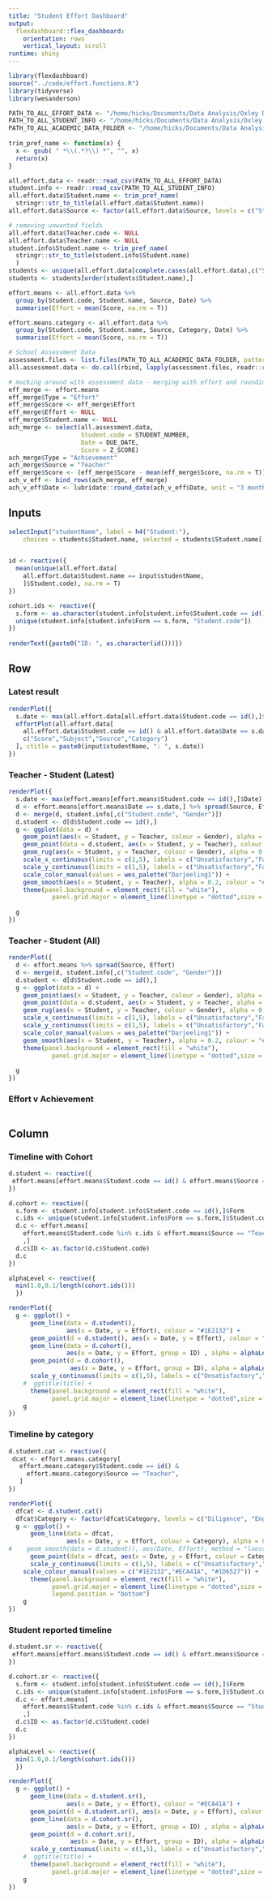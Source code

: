 ```yaml
---
title: "Student Effort Dashboard"
output: 
  flexdashboard::flex_dashboard:
    orientation: rows
    vertical_layout: scroll
runtime: shiny
---
```


```r
library(flexdashboard)
source("../code/effort.functions.R")
library(tidyverse)
library(wesanderson)
```

``` r
PATH_TO_ALL_EFFORT_DATA <- "/home/hicks/Documents/Data Analysis/Oxley Dashboard Data/oxley.all.effort.data.csv"
PATH_TO_ALL_STUDENT_INFO <- "/home/hicks/Documents/Data Analysis/Oxley Dashboard Data/oxley.all.student.info.csv"
PATH_TO_ALL_ACADEMIC_DATA_FOLDER <- "/home/hicks/Documents/Data Analysis/Oxley Dashboard Data/Edumate Export/"
 
trim_pref_name <- function(x) {
  x <- gsub( " *\\(.*?\\) *", "", x)
  return(x)
}

all.effort.data <- readr::read_csv(PATH_TO_ALL_EFFORT_DATA)
student.info <- readr::read_csv(PATH_TO_ALL_STUDENT_INFO)
all.effort.data$Student.name <- trim_pref_name(
  stringr::str_to_title(all.effort.data$Student.name))
all.effort.data$Source <- factor(all.effort.data$Source, levels = c("Student", "Teacher"))

# removing unwanted fields
all.effort.data$Teacher.code <- NULL
all.effort.data$Teacher.name <- NULL
student.info$Student.name <- trim_pref_name(
  stringr::str_to_title(student.info$Student.name)
  )
students <- unique(all.effort.data[complete.cases(all.effort.data),c("Student.name","Student.code")])
students <- students[order(students$Student.name),]

effort.means <- all.effort.data %>% 
  group_by(Student.code, Student.name, Source, Date) %>% 
  summarise(Effort = mean(Score, na.rm = T))

effort.means.category <- all.effort.data %>% 
  group_by(Student.code, Student.name, Source, Category, Date) %>% 
  summarise(Effort = mean(Score, na.rm = T))

# School Assessment Data
assessment.files <- list.files(PATH_TO_ALL_ACADEMIC_DATA_FOLDER, pattern = "*.csv", full.names = TRUE)
all.assessment.data <- do.call(rbind, lapply(assessment.files, readr::read_csv)) 

# mucking around with assessment data - merging with effort and rounding dates to the nearest 3 months
eff_merge <- effort.means
eff_merge$Type = "Effort"
eff_merge$Score <- eff_merge$Effort
eff_merge$Effort <- NULL
eff_merge$Student.name <- NULL
ach_merge <- select(all.assessment.data, 
                    Student.code = STUDENT_NUMBER,
                    Date = DUE_DATE,
                    Score = Z_SCORE)
ach_merge$Type = "Achievement"
ach_merge$Source = "Teacher"
eff_merge$Score <- (eff_merge$Score - mean(eff_merge$Score, na.rm = T))/sd(eff_merge$Score, na.rm = T)
ach_v_eff <- bind_rows(ach_merge, eff_merge)
ach_v_eff$Date <- lubridate::round_date(ach_v_eff$Date, unit = "3 months")


```

Inputs {.sidebar}
-----------------------------------------------------------------------

``` r
selectInput("studentName", label = h4("Student:"), 
    choices = students$Student.name, selected = students$Student.name[[1]])


id <- reactive({
  mean(unique(all.effort.data[
    all.effort.data$Student.name == input$studentName,
    ]$Student.code), na.rm = T)
})

cohort.ids <- reactive({
  s.form <- as.character(student.info[student.info$Student.code == id(), "Form"])
  unique(student.info[student.info$Form == s.form, "Student.code"])
})
  
renderText({paste0("ID: ", as.character(id()))})
```


Row {.tabset}
-----------------------------------------------------------------------

### Latest result

```r
renderPlot({
  s.date <- max(all.effort.data[all.effort.data$Student.code == id(),]$Date)
  effortPlot(all.effort.data[
    all.effort.data$Student.code == id() & all.effort.data$Date == s.date,
    c("Score","Subject","Source","Category")
  ], ctitle = paste0(input$studentName, ": ", s.date))
})
```

### Teacher - Student (Latest)

``` r
renderPlot({
  s.date <- max(effort.means[effort.means$Student.code == id(),]$Date)
  d <- effort.means[effort.means$Date == s.date,] %>% spread(Source, Effort)
  d <- merge(d, student.info[,c("Student.code", "Gender")])
  d.student <- d[d$Student.code == id(),]
  g <- ggplot(data = d) +
    geom_point(aes(x = Student, y = Teacher, colour = Gender), alpha = 0.3) +
    geom_point(data = d.student, aes(x = Student, y = Teacher), colour = "#1E2132", size = 3.) +
    geom_rug(aes(x = Student, y = Teacher, colour = Gender), alpha = 0.3) +
    scale_x_continuous(limits = c(1,5), labels = c("Unsatisfactory","Fair","Good","Very Good","Outstanding")) + 
    scale_y_continuous(limits = c(1,5), labels = c("Unsatisfactory","Fair","Good","Very Good","Outstanding")) +
    scale_color_manual(values = wes_palette("Darjeeling1")) +
    geom_smooth(aes(x = Student, y = Teacher), alpha = 0.2, colour = "#1E2132", size = .3) +
    theme(panel.background = element_rect(fill = "white"),
            panel.grid.major = element_line(linetype = "dotted",size = 0.2, colour = "light gray"))
  
  g
})
```

### Teacher - Student (All)

``` r
renderPlot({
  d <- effort.means %>% spread(Source, Effort)
  d <- merge(d, student.info[,c("Student.code", "Gender")])
  d.student <- d[d$Student.code == id(),]
  g <- ggplot(data = d) +
    geom_point(aes(x = Student, y = Teacher, colour = Gender), alpha = 0.2) +
    geom_point(data = d.student, aes(x = Student, y = Teacher, alpha = Date), colour = "#1E2132", size = 4.) +
    geom_rug(aes(x = Student, y = Teacher, colour = Gender), alpha = 0.15) +
    scale_x_continuous(limits = c(1,5), labels = c("Unsatisfactory","Fair","Good","Very Good","Outstanding")) + 
    scale_y_continuous(limits = c(1,5), labels = c("Unsatisfactory","Fair","Good","Very Good","Outstanding")) +
    scale_color_manual(values = wes_palette("Darjeeling1")) +
    geom_smooth(aes(x = Student, y = Teacher), alpha = 0.2, colour = "#1E2132", size = .3) +
    theme(panel.background = element_rect(fill = "white"),
            panel.grid.major = element_line(linetype = "dotted",size = 0.2, colour = "light gray"))
  
  g
})
```


### Effort v Achievement

``` r
```
Column {data-width=650, .tabset}
-----------------------------------------------------------------------

### Timeline with Cohort

```r
d.student <- reactive({
 effort.means[effort.means$Student.code == id() & effort.means$Source == "Teacher",] 
})

d.cohort <- reactive({
  s.form <- student.info[student.info$Student.code == id(),]$Form
  c.ids <- unique(student.info[student.info$Form == s.form,]$Student.code)
  d.c <- effort.means[
    effort.means$Student.code %in% c.ids & effort.means$Source == "Teacher",
    ,]
  d.c$ID <- as.factor(d.c$Student.code)
  d.c
})

alphaLevel <- reactive({
  min(1.0,0.1/length(cohort.ids()))
  })

renderPlot({
  g <- ggplot() +
      geom_line(data = d.student(),
                aes(x = Date, y = Effort), colour = "#1E2132") + 
      geom_point(d = d.student(), aes(x = Date, y = Effort), colour = "#1E2132") +
      geom_line(data = d.cohort(),
                aes(x = Date, y = Effort, group = ID) , alpha = alphaLevel())+
      geom_point(d = d.cohort(),
                 aes(x = Date, y = Effort, group = ID), alpha = alphaLevel()/2) +
      scale_y_continuous(limits = c(1,5), labels = c("Unsatisfactory","Fair","Good","Very Good","Outstanding"))+
    #  ggtitle(title) +
      theme(panel.background = element_rect(fill = "white"),
            panel.grid.major = element_line(linetype = "dotted",size = 0.2, colour = "light gray"))
    g
})

```

### Timeline by category

```r
d.student.cat <- reactive({
 dcat <- effort.means.category[
   effort.means.category$Student.code == id() & 
     effort.means.category$Source == "Teacher",
   ] 
})

renderPlot({
  dfcat <- d.student.cat()
  dfcat$Category <- factor(dfcat$Category, levels = c("Diligence", "Engagement", "Behaviour"))
  g <- ggplot() +
      geom_line(data = dfcat,
                aes(x = Date, y = Effort, colour = Category), alpha = 0.8) + # other colour is "#ECA41A"
#    geom_smooth(data = d.student(), aes(Date, Effort), method = "loess") +
      geom_point(data = dfcat, aes(x = Date, y = Effort, colour = Category), alpha = 0.8) +
      scale_y_continuous(limits = c(1,5), labels = c("Unsatisfactory","Fair","Good","Very Good","Outstanding"))+
    scale_colour_manual(values = c("#1E2132","#ECA41A", "#1D6527")) +
      theme(panel.background = element_rect(fill = "white"),
            panel.grid.major = element_line(linetype = "dotted",size = 0.2, colour = "light gray"),
            legend.position = "bottom")
    g
})
```

### Student reported timeline

```r
d.student.sr <- reactive({
 effort.means[effort.means$Student.code == id() & effort.means$Source == "Student",] 
})

d.cohort.sr <- reactive({
  s.form <- student.info[student.info$Student.code == id(),]$Form
  c.ids <- unique(student.info[student.info$Form == s.form,]$Student.code)
  d.c <- effort.means[
    effort.means$Student.code %in% c.ids & effort.means$Source == "Student",
    ,]
  d.c$ID <- as.factor(d.c$Student.code)
  d.c
})

alphaLevel <- reactive({
  min(1.0,0.1/length(cohort.ids()))
  })

renderPlot({
  g <- ggplot() +
      geom_line(data = d.student.sr(),
                aes(x = Date, y = Effort), colour = "#ECA41A") + 
      geom_point(d = d.student.sr(), aes(x = Date, y = Effort), colour = "#ECA41A") +
      geom_line(data = d.cohort.sr(),
                aes(x = Date, y = Effort, group = ID) , alpha = alphaLevel())+
      geom_point(d = d.cohort.sr(),
                 aes(x = Date, y = Effort, group = ID), alpha = alphaLevel()/2) +
      scale_y_continuous(limits = c(1,5), labels = c("Unsatisfactory","Fair","Good","Very Good","Outstanding"))+
    #  ggtitle(title) +
      theme(panel.background = element_rect(fill = "white"),
            panel.grid.major = element_line(linetype = "dotted",size = 0.2, colour = "light gray"))
    g
})
```
